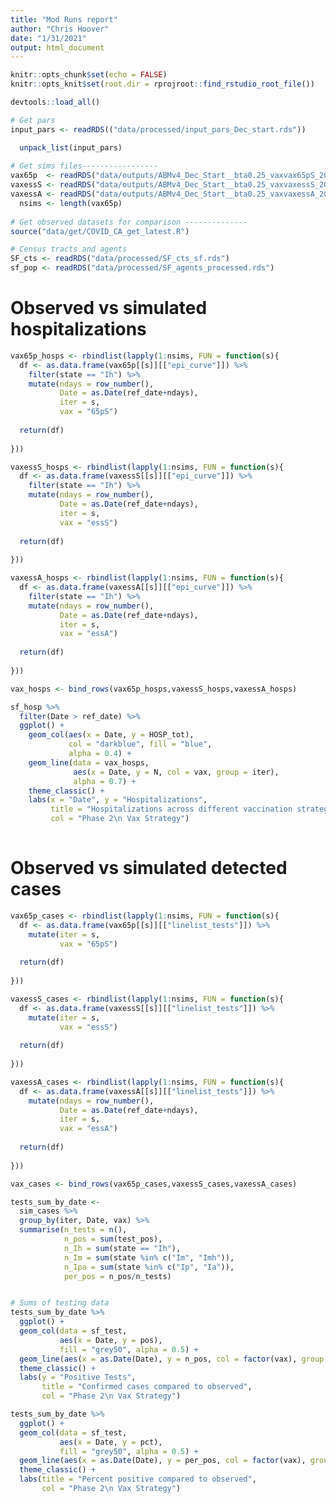 ```yaml
---
title: "Mod Runs report"
author: "Chris Hoover"
date: "1/31/2021"
output: html_document
---
```


```r
knitr::opts_chunk$set(echo = FALSE)
knitr::opts_knit$set(root.dir = rprojroot::find_rstudio_root_file())

devtools::load_all()

```

```r
# Get pars
input_pars <- readRDS(("data/processed/input_pars_Dec_start.rds"))

  unpack_list(input_pars)
  
# Get sims files-----------------
vax65p  <- readRDS("data/outputs/ABMv4_Dec_Start__bta0.25_vaxvax65pS_2021-02-01.rds")
vaxessS <- readRDS("data/outputs/ABMv4_Dec_Start__bta0.25_vaxvaxessS_2021-02-01.rds")
vaxessA <- readRDS("data/outputs/ABMv4_Dec_Start__bta0.25_vaxvaxessA_2021-02-01.rds")
  nsims <- length(vax65p)
  
# Get observed datasets for comparison --------------
source("data/get/COVID_CA_get_latest.R")

# Census tracts and agents
SF_cts <- readRDS("data/processed/SF_cts_sf.rds")
sf_pop <- readRDS("data/processed/SF_agents_processed.rds")

```

# Observed vs simulated hospitalizations  
```r
vax65p_hosps <- rbindlist(lapply(1:nsims, FUN = function(s){
  df <- as.data.frame(vax65p[[s]][["epi_curve"]]) %>% 
    filter(state == "Ih") %>% 
    mutate(ndays = row_number(),
           Date = as.Date(ref_date+ndays),
           iter = s,
           vax = "65pS")
  
  return(df)
  
}))

vaxessS_hosps <- rbindlist(lapply(1:nsims, FUN = function(s){
  df <- as.data.frame(vaxessS[[s]][["epi_curve"]]) %>% 
    filter(state == "Ih") %>% 
    mutate(ndays = row_number(),
           Date = as.Date(ref_date+ndays),
           iter = s,
           vax = "essS")
  
  return(df)
  
}))

vaxessA_hosps <- rbindlist(lapply(1:nsims, FUN = function(s){
  df <- as.data.frame(vaxessA[[s]][["epi_curve"]]) %>% 
    filter(state == "Ih") %>% 
    mutate(ndays = row_number(),
           Date = as.Date(ref_date+ndays),
           iter = s,
           vax = "essA")
  
  return(df)
  
}))

vax_hosps <- bind_rows(vax65p_hosps,vaxessS_hosps,vaxessA_hosps)

sf_hosp %>% 
  filter(Date > ref_date) %>% 
  ggplot() +
    geom_col(aes(x = Date, y = HOSP_tot), 
             col = "darkblue", fill = "blue",
             alpha = 0.4) +
    geom_line(data = vax_hosps,
              aes(x = Date, y = N, col = vax, group = iter),
              alpha = 0.7) +
    theme_classic() +
    labs(x = "Date", y = "Hospitalizations",
         title = "Hospitalizations across different vaccination strategies",
         col = "Phase 2\n Vax Strategy")
  
```

# Observed vs simulated detected cases  
```r
vax65p_cases <- rbindlist(lapply(1:nsims, FUN = function(s){
  df <- as.data.frame(vax65p[[s]][["linelist_tests"]]) %>% 
    mutate(iter = s,
           vax = "65pS")
  
  return(df)
  
}))

vaxessS_cases <- rbindlist(lapply(1:nsims, FUN = function(s){
  df <- as.data.frame(vaxessS[[s]][["linelist_tests"]]) %>% 
    mutate(iter = s,
           vax = "essS")
  
  return(df)
  
}))

vaxessA_cases <- rbindlist(lapply(1:nsims, FUN = function(s){
  df <- as.data.frame(vaxessA[[s]][["linelist_tests"]]) %>% 
    mutate(ndays = row_number(),
           Date = as.Date(ref_date+ndays),
           iter = s,
           vax = "essA")
  
  return(df)
  
}))

vax_cases <- bind_rows(vax65p_cases,vaxessS_cases,vaxessA_cases)

tests_sum_by_date <- 
  sim_cases %>% 
  group_by(iter, Date, vax) %>% 
  summarise(n_tests = n(),
            n_pos = sum(test_pos),
            n_Ih = sum(state == "Ih"),
            n_Im = sum(state %in% c("Im", "Imh")),
            n_Ipa = sum(state %in% c("Ip", "Ia")),
            per_pos = n_pos/n_tests)


# Sums of testing data
tests_sum_by_date %>% 
  ggplot() +
  geom_col(data = sf_test,
           aes(x = Date, y = pos),
           fill = "grey50", alpha = 0.5) +
  geom_line(aes(x = as.Date(Date), y = n_pos, col = factor(vax), group = iter)) +
  theme_classic() +
  labs(y = "Positive Tests",
       title = "Confirmed cases compared to observed",
       col = "Phase 2\n Vax Strategy")

tests_sum_by_date %>% 
  ggplot() +
  geom_col(data = sf_test,
           aes(x = Date, y = pct),
           fill = "grey50", alpha = 0.5) +
  geom_line(aes(x = as.Date(Date), y = per_pos, col = factor(vax), group = iter)) +
  theme_classic() +
  labs(title = "Percent positive compared to observed",
       col = "Phase 2\n Vax Strategy")
```


